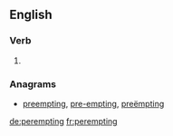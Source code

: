 ==English==

===Verb===
{{head|en}}

# {{present participle of|perempt}}

===Anagrams===
* [[preempting#English|preempting]], [[pre-empting#English|pre-empting]], [[preëmpting#English|preëmpting]]

[[de:perempting]]
[[fr:perempting]]